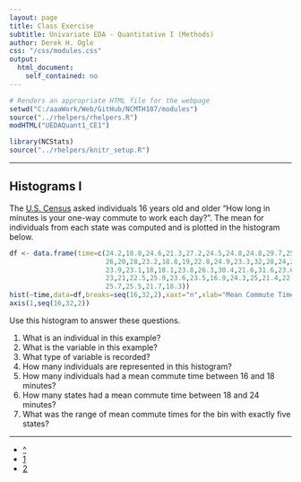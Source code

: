```yaml
---
layout: page
title: Class Exercise
subtitle: Univariate EDA - Quantitative I (Methods)
author: Derek H. Ogle
css: "/css/modules.css"
output:
  html_document:
    self_contained: no
---
```


```r
# Renders an appropriate HTML file for the webpage
setwd("C:/aaaWork/Web/GitHub/NCMTH107/modules")
source("../rhelpers/rhelpers.R")
modHTML("UEDAQuant1_CE1")
```

```r
library(NCStats)
source("../rhelpers/knitr_setup.R")
```

----

## Histograms I

The [U.S. Census](http://www.indexmundi.com/facts/united-states/quick-facts/all-states/average-commute-time#map) asked individuals 16 years old and older "How long in minutes is your one-way commute to work each day?".  The mean for individuals from each state was computed and is plotted in the histogram below.

```r
df <- data.frame(time=c(24.2,18.8,24.6,21.3,27.2,24.5,24.8,24.8,29.7,25.9,27,
                        26,20,28,23.2,18.8,19,22.8,24.9,23.3,32,28,24,22.9,
                        23.9,23.1,18,18.1,23.8,26.3,30.4,21.6,31.6,23.6,16.9,
                        23,21,22.5,25.9,23.6,23.5,16.9,24.3,25,21.4,22.2,27.7,
                        25.7,25.5,21.7,18.3))
hist(~time,data=df,breaks=seq(16,32,2),xaxt="n",xlab="Mean Commute Time (mins)")
axis(1,seq(16,32,2))
```

Use this histogram to answer these questions.

1. What is an individual in this example?
1. What is the variable in this example?
1. What type of variable is recorded?
1. How many individuals are represented in this histogram?
1. How many individuals had a mean commute time between 16 and 18 minutes?
1. How many states had a mean commute time between 18 and 24 minutes?
1. What was the range of mean commute times for the bin with exactly five states?

----

<div class="text-center">
<ul class="pagination pagination-lg">
  <li><a href="UEDAQuant1.html">^</a></li>
  <li class="active"><a href="#">1</a></li>
  <li><a href="UEDAQuant1_CE2.html">2</a></li>
</ul>
